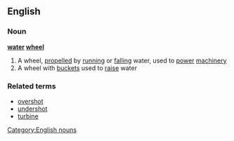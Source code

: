 ==English==
===Noun===
{{wikipedia}}
'''[[water]] [[wheel]]'''
#A wheel, [[propelled]] by [[running]] or [[falling]] water, used to [[power]] [[machinery]]
#A wheel with [[bucket]]s used to [[raise]] water
===Related terms===
*[[overshot]]
*[[undershot]]
*[[turbine]]
[[Category:English nouns]]